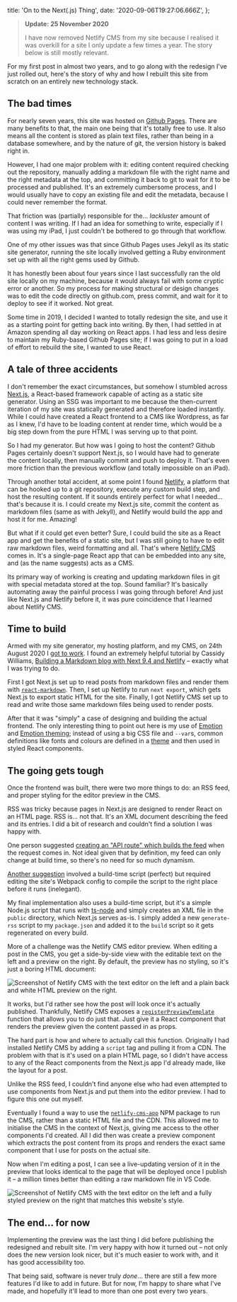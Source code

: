   title: 'On to the Next(.js) Thing',
  date: '2020-09-06T19:27:06.666Z',
};

> **Update: 25 November 2020**
>
> I have now removed Netlify CMS from my site because I realised it was overkill
> for a site I only update a few times a year. The story below is still mostly
> relevant.

For my first post in almost two years, and to go along with the redesign I've
just rolled out, here's the story of why and how I rebuilt this site from
scratch on an entirely new technology stack.

## The bad times

For nearly seven years, this site was hosted on
[Github Pages](https://pages.github.com/). There are many benefits to that, the
main one being that it's totally free to use. It also means all the content is
stored as plain text files, rather than being in a database somewhere, and by
the nature of git, the version history is baked right in.

However, I had one major problem with it: editing content required checking out
the repository, manually adding a markdown file with the right name and the
right metadata at the top, and committing it back to git to wait for it to be
processed and published. It's an extremely cumbersome process, and I would
usually have to copy an existing file and edit the metadata, because I could
never remember the format.

That friction was (partially) responsible for the... _lackluster_ amount of
content I was writing. If I had an idea for something to write, especially if I
was using my iPad, I just couldn't be bothered to go through that workflow.

One of my other issues was that since Github Pages uses Jekyll as its static
site generator, running the site locally involved getting a Ruby environment set
up with all the right gems used by Github.

It has honestly been about four years since I last successfully ran the old site
locally on my machine, because it would always fail with some cryptic error or
another. So my process for making structural or design changes was to edit the
code directly on github.com, press commit, and wait for it to deploy to see if
it worked. Not great.

Some time in 2019, I decided I wanted to totally redesign the site, and use it
as a starting point for getting back into writing. By then, I had settled in at
Amazon spending all day working on React apps. I had less and less desire to
maintain my Ruby-based Github Pages site; if I was going to put in a load of
effort to rebuild the site, I wanted to use React.

## A tale of three accidents

I don't remember the exact circumstances, but somehow I stumbled across
[Next.js](https://nextjs.org), a React-based framework capable of acting as a
static site generator. Using an SSG was important to me because the then-current
iteration of my site was statically generated and therefore loaded instantly.
While I could have created a React frontend to a CMS like Wordpress, as far as I
knew, I'd have to be loading content at render time, which would be a big step
down from the pure HTML I was serving up to that point.

So I had my generator. But how was I going to host the content? Github Pages
certainly doesn't support Next.js, so I would have had to generate the content
locally, then manually commit and push to deploy it. That's even more friction
than the previous workflow (and totally impossible on an iPad).

Through another total accident, at some point I found
[Netlify](https://netlify.com), a platform that can be hooked up to a git
repository, execute any custom build step, and host the resulting content. If it
sounds entirely perfect for what I needed... that's because it is. I could
create my Next.js site, commit the content as markdown files (same as with
Jekyll), and Netlify would build the app and host it for me. Amazing!

But what if it could get even better? Sure, I could build the site as a React
app and get the benefits of a static site, but I was still going to have to edit
raw markdown files, weird formatting and all. That's where
[Netlify CMS](https://www.netlifycms.org/) comes in. It's a single-page React
app that can be embedded into any site, and (as the name suggests) acts as a
CMS.

Its primary way of working is creating and updating markdown files in git with
special metadata stored at the top. Sound familiar? It's basically automating
away the painful process I was going through before! And just like Next.js and
Netlify before it, it was pure coincidence that I learned about Netlify CMS.

## Time to build

Armed with my site generator, my hosting platform, and my CMS, on 24th August
2020 I
[got to work](https://github.com/olivvybee/livasch.com/commit/f2139eb5307b5f8c888fe2df67fbc1ad85118269).
I found an extremely helpful tutorial by Cassidy Williams,
[Building a Markdown blog with Next 9.4 and Netlify](https://www.netlify.com/blog/2020/05/04/building-a-markdown-blog-with-next-9.4-and-netlify/)
– exactly what I was trying to do.

First I got Next.js set up to read posts from markdown files and render them
with [`react-markdown`](https://www.npmjs.com/package/react-markdown). Then, I
set up Netlify to run `next export`, which gets Next.js to export static HTML
for the site. Finally, I got Netlify CMS set up to read and write those same
markdown files being used to render posts.

After that it was "simply" a case of designing and building the actual frontend.
The only interesting thing to point out here is my use of
[Emotion](https://emotion.sh) and
[Emotion theming](https://emotion.sh/docs/theming); instead of using a big CSS
file and `--var`s, common definitions like fonts and colours are defined in a
[theme](https://github.com/olivvybee/livasch.com/blob/main/theme.json) and then
used in styled React components.

## The going gets tough

Once the frontend was built, there were two more things to do: an RSS feed, and
proper styling for the editor preview in the CMS.

RSS was tricky because pages in Next.js are designed to render React on an HTML
page. RSS is... not that. It's an XML document describing the feed and its
entries. I did a bit of research and couldn't find a solution I was happy with.

One person suggested
[creating an "API route" which builds the feed](https://ironeko.com/posts/how-to-add-an-rss-feed-to-your-next-js-site)
when the request comes in. Not ideal given that by definition, my feed can only
change at build time, so there's no need for so much dynamism.

[Another suggestion](https://logana.dev/blog/rss-feeds-in-a-nextjs-site)
involved a build-time script (perfect) but required editing the site's Webpack
config to compile the script to the right place before it runs (inelegant).

My final implementation also uses a build-time script, but it's a simple Node.js
script that runs with [ts-node](https://www.npmjs.com/package/ts-node) and
simply creates an XML file in the `public` directory, which Next.js serves
as-is. I simply added a new `generate-rss` script to my `package.json` and added
it to the `build` script so it gets regenerated on every build.

More of a challenge was the Netlify CMS editor preview. When editing a post in
the CMS, you get a side-by-side view with the editable text on the left and a
preview on the right. By default, the preview has no styling, so it's just a
boring HTML document:

![Screenshot of Netlify CMS with the text editor on the left and a plain back and white HTML preview on the right.](/img/2020-09-netlify-cms-preview-no-style.png)

It works, but I'd rather see how the post will look once it's actually
published. Thankfully, Netlify CMS exposes a
[`registerPreviewTemplate`](https://www.netlifycms.org/docs/customization/#registerpreviewtemplate)
function that allows you to do just that. Just give it a React component that
renders the preview given the content passed in as props.

The hard part is how and where to actually call this function. Originally I had
installed Netlify CMS by adding a `script` tag and pulling it from a CDN. The
problem with that is it's used on a plain HTML page, so I didn't have access to
any of the React components from the Next.js app I'd already made, like the
layout for a post.

Unlike the RSS feed, I couldn't find anyone else who had even attempted to use
components from Next.js and put them into the editor preview. I had to figure
this one out myself.

Eventually I found a way to use the
[`netlify-cms-app`](https://www.npmjs.com/package/netlify-cms-app) NPM package
to run the CMS, rather than a static HTML file and the CDN. This allowed me to
initialise the CMS in the context of Next.js, giving me access to the other
components I'd created. All I did then was create a preview component which
extracts the post content from its props and renders the exact same component
that I use for posts on the actual site.

Now when I'm editing a post, I can see a live-updating version of it in the
preview that looks identical to the page that will be deployed once I publish it
– a million times better than editing a raw markdown file in VS Code.

![Screenshot of Netlify CMS with the text editor on the left and a fully styled preview on the right that matches this website's style.](/img/2020-09-netlify-cms-preview-styled.png)

## The end... for now

Implementing the preview was the last thing I did before publishing the
redesigned and rebuilt site. I'm very happy with how it turned out – not only
does the new version look nicer, but it's much easier to work with, and it has
good accessibility too.

That being said, software is never truly _done_... there are still a few more
features I'd like to add in future. But for now, I'm happy to share what I've
made, and hopefully it'll lead to more than one post every two years.
